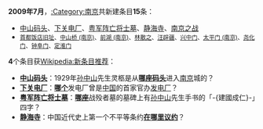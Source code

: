 '''2009年7月'''，[[:Category:南京|:Category:南京]]共新建条目'''15'''条：
*[[中山码头|中山码头]]、[[下关电厂|下关电厂]]、[[粤军阵亡将士墓|粤军阵亡将士墓]]、[[静海寺|静海寺]]、[[南京之战|南京之战]]
*<small>[[首都饭店旧址|首都饭店旧址]]、[[中山桥_(南京)|中山桥 (南京)]]、[[前湖_(南京)|前湖 (南京)]]、[[林散之|林散之]]、[[汪辟疆|汪辟疆]]、[[兴中门|兴中门]]、[[太平门_(南京)|太平门 (南京)]]、[[尧化门|尧化门]]、[[钟阜门|钟阜门]]、[[定淮门|定淮门]]</small>

'''4'''个条目获[[Wikipedia:新条目推荐|Wikipedia:新条目推荐]]：
*'''[[中山码头|中山码头]]'''：1929年[[孙中山|孙中山]]先生灵柩是从'''[[中山码头|哪座码头]]'''进入[[南京|南京]]城的？
*'''[[下关电厂|下关电厂]]'''：'''[[下关电厂|哪个]]'''发电厂曾是[[中国|中国]]的首家官办[[发电厂|发电厂]]？
*'''[[粤军阵亡将士墓|粤军阵亡将士墓]]'''：'''[[粤军阵亡将士墓|哪座]]'''战殁者墓的墓碑上有[[孙中山|孙中山]]先生手书的「-{建國成仁}-」四字？
*'''[[静海寺|静海寺]]'''：中国近代史上第一个不平等条约'''[[静海寺|在哪里议约]]'''？